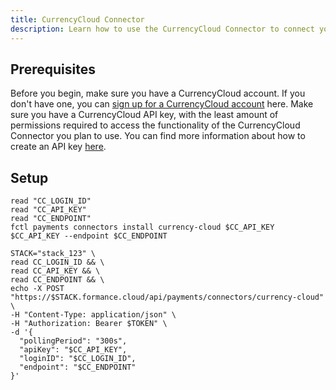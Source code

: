 ```yaml
---
title: CurrencyCloud Connector
description: Learn how to use the CurrencyCloud Connector to connect your Formance Platform with your CurrencyCloud account.
---
```


## Prerequisites

Before you begin, make sure you have a CurrencyCloud account. If you don't have one, you can [sign up for a CurrencyCloud account](https://www.currencycloud.com/get-started/) here. Make sure you have a CurrencyCloud API key, with the least amount of permissions required to access the functionality of the CurrencyCloud Connector you plan to use. You can find more information about how to create an API key [here](https://developer.currencycloud.com).

<ApiWarning/>

## Setup

<StackCmd>

```shell
read "CC_LOGIN_ID"
read "CC_API_KEY"
read "CC_ENDPOINT"
fctl payments connectors install currency-cloud $CC_API_KEY $CC_API_KEY --endpoint $CC_ENDPOINT
```

```shell
STACK="stack_123" \
read CC_LOGIN_ID && \
read CC_API_KEY && \
read CC_ENDPOINT && \
echo -X POST "https://$STACK.formance.cloud/api/payments/connectors/currency-cloud" \
-H "Content-Type: application/json" \
-H "Authorization: Bearer $TOKEN" \
-d '{
  "pollingPeriod": "300s",
  "apiKey": "$CC_API_KEY",
  "loginID": "$CC_LOGIN_ID",
  "endpoint": "$CC_ENDPOINT"
}'
```

</StackCmd>

